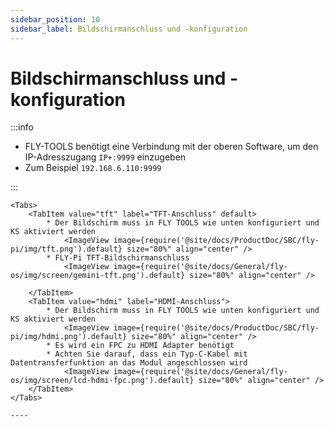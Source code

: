 ```yaml
---
sidebar_position: 10
sidebar_label: Bildschirmanschluss und -konfiguration
---
```




# Bildschirmanschluss und -konfiguration

:::info

* FLY-TOOLS benötigt eine Verbindung mit der oberen Software, um den IP-Adresszugang `IP+:9999` einzugeben
* Zum Beispiel `192.168.6.110:9999`

:::


    <Tabs>
        <TabItem value="tft" label="TFT-Anschluss" default>
            * Der Bildschirm muss in FLY TOOLS wie unten konfiguriert und KS aktiviert werden
                <ImageView image={require('@site/docs/ProductDoc/SBC/fly-pi/img/tft.png').default} size="80%" align="center" />
            * FLY-Pi TFT-Bildschirmanschluss
                <ImageView image={require('@site/docs/General/fly-os/img/screen/gemini-tft.png').default} size="80%" align="center" />

        </TabItem>
        <TabItem value="hdmi" label="HDMI-Anschluss">
            * Der Bildschirm muss in FLY TOOLS wie unten konfiguriert und KS aktiviert werden
                <ImageView image={require('@site/docs/ProductDoc/SBC/fly-pi/img/hdmi.png').default} size="80%" align="center" />               
            * Es wird ein FPC zu HDMI Adapter benötigt
            * Achten Sie darauf, dass ein Typ-C-Kabel mit Datentransferfunktion an das Modul angeschlossen wird
                <ImageView image={require('@site/docs/General/fly-os/img/screen/lcd-hdmi-fpc.png').default} size="80%" align="center" />
        </TabItem>
    </Tabs>

    ----